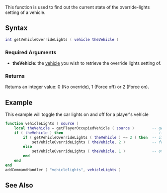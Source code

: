 
{{Server client function}}
This function is used to find out the current state of the override-lights setting of a vehicle.

==Syntax==
<syntaxhighlight lang="lua">int getVehicleOverrideLights ( vehicle theVehicle )</syntaxhighlight>
{{OOP||[[/vehicle.md|vehicle]]:getOverrideLights|overrideLights|setVehicleOverrideLights}}
===Required Arguments===
*'''theVehicle''': the [[/vehicle.md|vehicle]] you wish to retrieve the override lights setting of.

===Returns===
Returns an integer value: 0 (No override), 1 (Force off) or 2 (Force on).

==Example==
This example will toggle the car lights on and off for a player's vehicle
<syntaxhighlight lang="lua">
function vehicleLights ( source )
    local theVehicle = getPlayerOccupiedVehicle ( source )        -- get the player's vehicle
    if ( theVehicle ) then                                        -- if he was in one
        if ( getVehicleOverrideLights ( theVehicle ) ~= 2 ) then  -- if the current state isnt 'force on'
            setVehicleOverrideLights ( theVehicle, 2 )            -- force the lights on
        else
            setVehicleOverrideLights ( theVehicle, 1 )            -- otherwise, force the lights off
        end
    end
end
addCommandHandler ( "vehiclelights", vehicleLights )
</syntaxhighlight>

==See Also==
{{Vehicle functions}}
